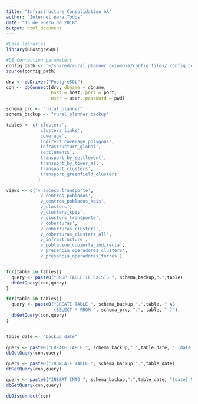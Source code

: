 ```yaml
---
title: "Infrastructure Consolidation AR"
author: "Internet para Todos"
date: "13 de enero de 2018"
output: html_document
---
```


```r
#Load libraries
library(RPostgreSQL)

```

```r
#DB Connection parameters
config_path <- '~/shared/rural_planner_colombia/config_files/.config_co'
source(config_path)
```

```r

drv <- dbDriver("PostgreSQL")
con <- dbConnect(drv, dbname = dbname,
                 host = host, port = port,
                 user = user, password = pwd) 

schema_pro <- "rural_planner"
schema_backup <- "rural_planner_backup"

tables <- c('clusters',
            'clusters_links',
            'coverage',
            'indirect_coverage_polygons',
            'infrastructure_global',
            'settlements',
            'transport_by_settlement',
            'transport_by_tower_all',
            'transport_clusters',
            'transport_greenfield_clusters'
            )

views <- c('v_acceso_transporte',
            'v_centros_poblados',
            'v_centros_poblados_kpis',
            'v_clusters',
            'v_clusters_kpis',
            'v_clusters_transporte',
            'v_coberturas',
            'v_coberturas_clusters',
            'v_coberturas_clusters_all',
            'v_infrastructure',
            'v_poblacion_cubierta_indirecta',
            'v_presencia_operadores_clusters',
            'v_presencia_operadores_torres')


for(table in tables){
  query <- paste0("DROP TABLE IF EXISTS ", schema_backup,".",table)
  dbGetQuery(con,query)
}

for(table in tables){
  query <- paste0("CREATE TABLE ", schema_backup,".",table, " AS 
                  (SELECT * FROM ", schema_pro, ".", table, " )")
  dbGetQuery(con,query)
}


table_date <- "backup_date"
  
query <- paste0("CREATE TABLE ", schema_backup,".",table_date, " (date text)")
dbGetQuery(con,query)

query <- paste0("TRUNCATE TABLE ", schema_backup,".",table_date)
dbGetQuery(con,query)

query <- paste0("INSERT INTO ", schema_backup,".",table_date, "(date) VALUES ('",Sys.Date(),"')")
dbGetQuery(con,query)

dbDisconnect(con)

```

